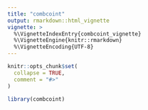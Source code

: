```yaml
---
title: "combcoint"
output: rmarkdown::html_vignette
vignette: >
  %\VignetteIndexEntry{combcoint_vignette}
  %\VignetteEngine{knitr::rmarkdown}
  %\VignetteEncoding{UTF-8}
---
```


```r
knitr::opts_chunk$set(
  collapse = TRUE,
  comment = "#>"
)
```

```r
library(combcoint)
```
